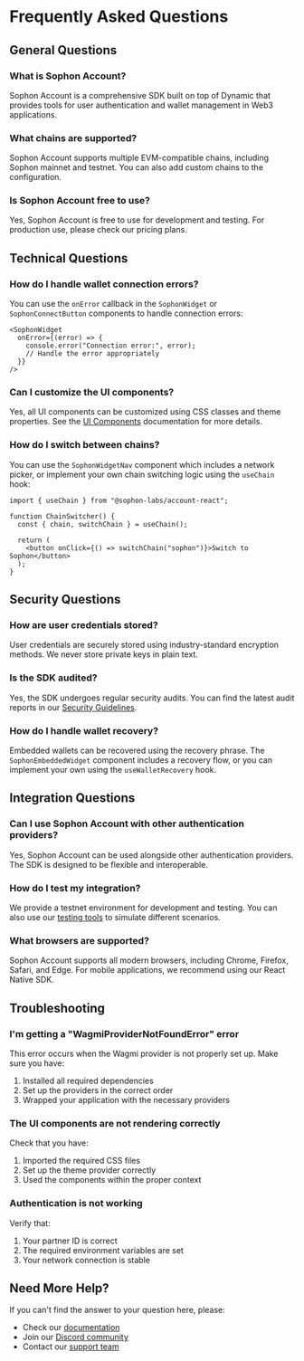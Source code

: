 
<EyeBrown label="FAQ" />

# Frequently Asked Questions

## General Questions

### What is Sophon Account?

Sophon Account is a comprehensive SDK built on top of Dynamic that provides tools for user authentication and wallet management in Web3 applications.

### What chains are supported?

Sophon Account supports multiple EVM-compatible chains, including Sophon mainnet and testnet. You can also add custom chains to the configuration.

### Is Sophon Account free to use?

Yes, Sophon Account is free to use for development and testing. For production use, please check our pricing plans.

## Technical Questions

### How do I handle wallet connection errors?

You can use the `onError` callback in the `SophonWidget` or `SophonConnectButton` components to handle connection errors:

```tsx
<SophonWidget
  onError={(error) => {
    console.error("Connection error:", error);
    // Handle the error appropriately
  }}
/>
```

### Can I customize the UI components?

Yes, all UI components can be customized using CSS classes and theme properties. See the [UI Components](/ui/overview) documentation for more details.

### How do I switch between chains?

You can use the `SophonWidgetNav` component which includes a network picker, or implement your own chain switching logic using the `useChain` hook:

```tsx
import { useChain } from "@sophon-labs/account-react";

function ChainSwitcher() {
  const { chain, switchChain } = useChain();

  return (
    <button onClick={() => switchChain("sophon")}>Switch to Sophon</button>
  );
}
```

## Security Questions

### How are user credentials stored?

User credentials are securely stored using industry-standard encryption methods. We never store private keys in plain text.

### Is the SDK audited?

Yes, the SDK undergoes regular security audits. You can find the latest audit reports in our [Security Guidelines](/getting-started/security).

### How do I handle wallet recovery?

Embedded wallets can be recovered using the recovery phrase. The `SophonEmbeddedWidget` component includes a recovery flow, or you can implement your own using the `useWalletRecovery` hook.

## Integration Questions

### Can I use Sophon Account with other authentication providers?

Yes, Sophon Account can be used alongside other authentication providers. The SDK is designed to be flexible and interoperable.

### How do I test my integration?

We provide a testnet environment for development and testing. You can also use our [testing tools](/configuration/testing) to simulate different scenarios.

### What browsers are supported?

Sophon Account supports all modern browsers, including Chrome, Firefox, Safari, and Edge. For mobile applications, we recommend using our React Native SDK.

## Troubleshooting

### I'm getting a "WagmiProviderNotFoundError" error

This error occurs when the Wagmi provider is not properly set up. Make sure you have:

1. Installed all required dependencies
2. Set up the providers in the correct order
3. Wrapped your application with the necessary providers

### The UI components are not rendering correctly

Check that you have:

1. Imported the required CSS files
2. Set up the theme provider correctly
3. Used the components within the proper context

### Authentication is not working

Verify that:

1. Your partner ID is correct
2. The required environment variables are set
3. Your network connection is stable

## Need More Help?

If you can't find the answer to your question here, please:

- Check our [documentation](/)
- Join our [Discord community](https://discord.gg/sophon)
- Contact our [support team](mailto:support@sophon.xyz)
